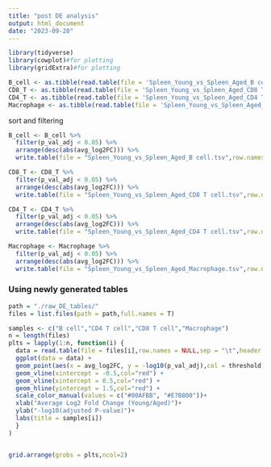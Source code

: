 ```yaml
---
title: "post DE analysis"
output: html_document
date: "2023-09-20"
---
```


```r
library(tidyverse)
library(cowplot)#for plotting
library(gridExtra)#for plotting
```


```r
B_cell <- as.tibble(read.table(file = 'Spleen_Young_vs_Spleen_Aged_B cell.tsv',row.names = NULL,sep = "\t",header = T))
CD8_T <- as.tibble(read.table(file = 'Spleen_Young_vs_Spleen_Aged_CD8 T cell.tsv',row.names = NULL,sep = "\t",header = T))
CD4_T <- as.tibble(read.table(file = 'Spleen_Young_vs_Spleen_Aged_CD4 T cell.tsv',row.names = NULL,sep = "\t",header = T))
Macrophage <- as.tibble(read.table(file = 'Spleen_Young_vs_Spleen_Aged_Macrophage.tsv',row.names = NULL,sep = "\t",header = T))
```

sort and filtering

```r
B_cell <- B_cell %>% 
  filter(p_val_adj < 0.05) %>%
  arrange(desc(abs(avg_log2FC))) %>%
  write.table(file = "Spleen_Young_vs_Spleen_Aged_B cell.tsv",row.names = F,sep = "\t")
```

```r
CD8_T <- CD8_T %>% 
  filter(p_val_adj < 0.05) %>%
  arrange(desc(abs(avg_log2FC))) %>%
  write.table(file = "Spleen_Young_vs_Spleen_Aged_CD8 T cell.tsv",row.names = F,sep = "\t")
```

```r
CD4_T <- CD4_T %>% 
  filter(p_val_adj < 0.05) %>%
  arrange(desc(abs(avg_log2FC))) %>%
  write.table(file = "Spleen_Young_vs_Spleen_Aged_CD4 T cell.tsv",row.names = F,sep = "\t")
```

```r
Macrophage <- Macrophage %>% 
  filter(p_val_adj < 0.05) %>%
  arrange(desc(abs(avg_log2FC))) %>%
  write.table(file = "Spleen_Young_vs_Spleen_Aged_Macrophage.tsv",row.names = F,sep = "\t")
```

### Using newly generated tables

```r
path = "./raw_DE_tables/"
files = list.files(path = path,full.names = T)
```


```r
samples <- c("B cell","CD4 T cell","CD8 T cell","Macrophage")
n = length(files)
plts = lapply(1:n, function(i) {
  data = read.table(file = files[i],row.names = NULL,sep = "\t",header = T)#This version has rowname problem
  ggplot(data = data) +
  geom_point(aes(x = avg_log2FC, y = -log10(p_val_adj),col = threshold))+
  geom_vline(xintercept = -0.5,col="red") + 
  geom_vline(xintercept = 0.5,col="red") +
  geom_hline(yintercept = 1.5,col="red") +
  scale_color_manual(values = c("#00AFBB", "#E7B800"))+
  xlab("Average Log2 Fold Change (Young/Aged)")+
  ylab("-log10(adjusted P-value)")+
  labs(title = samples[i])
  }
)



```

```r
grid.arrange(grobs = plts,ncol=2)
```

